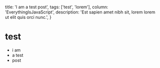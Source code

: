   title: 'I am a test post',
  tags: ['test', 'lorem'],
  column: 'EverythingIsJavaScript',
  description: 'Est sapien amet nibh sit, lorem lorem ut elit quis orci nunc.',
}

# test

- i am
- a test
- post
